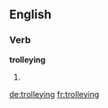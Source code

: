 ==English==

===Verb===
'''trolleying'''

# {{present participle of|trolley}}

[[de:trolleying]]
[[fr:trolleying]]